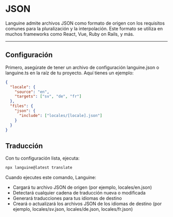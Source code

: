 # JSON

Languine admite archivos JSON como formato de origen con los requisitos comunes para la pluralización y la interpolación. Este formato se utiliza en muchos frameworks como React, Vue, Ruby on Rails, y más.


---


## Configuración

Primero, asegúrate de tener un archivo de configuración languine.json o languine.ts en la raíz de tu proyecto. Aquí tienes un ejemplo:

```json
{
  "locale": {
    "source": "en",
    "targets": ["sv", "de", "fr"]
  },
  "files": {
    "json": {
      "include": ["locales/[locale].json"]
    }
  }
}

```

## Traducción

Con tu configuración lista, ejecuta:

```bash
npx languine@latest translate
```

Cuando ejecutes este comando, Languine:

- Cargará tu archivo JSON de origen (por ejemplo, locales/en.json)
- Detectará cualquier cadena de traducción nueva o modificada
- Generará traducciones para tus idiomas de destino
- Creará o actualizará los archivos JSON de los idiomas de destino (por ejemplo, locales/sv.json, locales/de.json, locales/fr.json)
